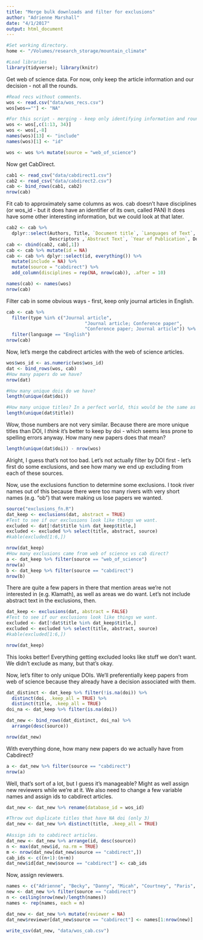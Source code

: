 ```yaml
---
title: "Merge bulk downloads and filter for exclusions"
author: "Adrienne Marshall"
date: "4/1/2017"
output: html_document
---
```


```r
#Set working directory.
home <- "/Volumes/research_storage/mountain_climate"

#Load libraries
library(tidyverse); library(knitr)
```

Get web of science data. For now, only keep the article information and our decision - not all the rounds.
```r
#Read recs without comments.
wos <- read.csv("data/wos_recs.csv")
wos[wos==""] <- "NA"

#For this script - merging - keep only identifying information and round 4 answers. 
wos <- wos[,c(1:13, 34)]
wos <- wos[,-8]
names(wos)[13] <- "include"
names(wos)[1] <- "id"

wos <- wos %>% mutate(source = "web_of_science")
```


Now get CabDirect.

```r
cab1 <- read_csv("data/cabdirect1.csv")
cab2 <- read_csv("data/cabdirect2.csv")
cab <- bind_rows(cab1, cab2)
nrow(cab)
```


Fit cab to approximately same columns as wos.
cab doesn't have disciplines (or wos_id - but it does have an identifier of its own, called PAN)
It does have some other interesting information, but we could look at that later. 

```r
cab2 <- cab %>% 
  dplyr::select(Authors, Title, `Document title`, `Languages of Text`, `Item Types`,
                Descriptors ,`Abstract Text`, `Year of Publication`, Doi)
cab <- cbind(cab2, cab[,1])
cab <- cab %>% mutate(id = NA)
cab <- cab %>% dplyr::select(id, everything()) %>% 
  mutate(include = NA) %>%
  mutate(source = "cabdirect") %>%
  add_column(disciplines = rep(NA, nrow(cab)), .after = 10)

names(cab) <- names(wos)
nrow(cab)
```


Filter cab in some obvious ways - first, keep only journal articles in English.

```r
cab <- cab %>% 
  filter(type %in% c("Journal article", 
                             "Journal article; Conference paper",
                             "Conference paper; Journal article")) %>%
  filter(language == "English") 
nrow(cab)
```


Now, let's merge the cabdirect articles with the web of science articles. 
```r
wos$wos_id <- as.numeric(wos$wos_id)
dat <- bind_rows(wos, cab)
#How many papers do we have?
nrow(dat)

#How many unique dois do we have?
length(unique(dat$doi))

#How many unique titles? In a perfect world, this would be the same as number of unique dois.
length(unique(dat$title))
```

Wow, those numbers are not very similar. Because there are more unique titles than DOI, I _think_ it's better to keep by doi - which seems less prone to spelling errors anyway. How many new papers does that mean?
```r
length(unique(dat$doi)) - nrow(wos)
```
Alright, I guess that's not too bad. Let's not actually filter by DOI first - let's first do some exclusions, and see how many we end up excluding from each of these sources. 

Now, use the exclusions function to determine some exclusions. I took river names out of this because there were too many rivers with very short names (e.g. "ob") that were making us lose papers we wanted. 
```r
source("exclusions_fn.R")
dat_keep <- exclusions(dat, abstract = TRUE)
#Test to see if our exclusions look like things we want.
excluded <- dat[!dat$title %in% dat_keep$title,]
excluded <- excluded %>% select(title, abstract, source)
#kable(excluded[1:6,])

nrow(dat_keep)
#How many exclusions came from web of science vs cab direct? 
a <- dat_keep %>% filter(source == "web_of_science")
nrow(a)
b <- dat_keep %>% filter(source == "cabdirect")
nrow(b)

```


There are quite a few papers in there that mention areas we're not interested in (e.g. Klamath), as well as areas we do want. Let's not include abstract text in the exclusions, then. 
```r
dat_keep <- exclusions(dat, abstract = FALSE)
#Test to see if our exclusions look like things we want.
excluded <- dat[!dat$title %in% dat_keep$title,]
excluded <- excluded %>% select(title, abstract, source)
#kable(excluded[1:6,])

nrow(dat_keep)
```

This looks better! Everything getting excluded looks like stuff we don't want. We didn't exclude as many, but that's okay. 

Now, let's filter to only unique DOIs. We'll preferentially keep papers from web of science because they already have a decision associated with them.
```r
dat_distinct <- dat_keep %>% filter(!is.na(doi)) %>%
  distinct(doi, .keep_all = TRUE) %>%
  distinct(title, .keep_all = TRUE)
doi_na <- dat_keep %>% filter(is.na(doi))

dat_new <- bind_rows(dat_distinct, doi_na) %>% 
  arrange(desc(source))

nrow(dat_new)

```

With everything done, how many new papers do we actually have from Cabdirect?
```r
a <- dat_new %>% filter(source == "cabdirect")
nrow(a)
```

Well, that's sort of a lot, but I guess it's manageable? Might as well assign new reviewers while we're at it. We also need to change a few variable names and assign ids to cabdirect articles. 
```r
dat_new <- dat_new %>% rename(database_id = wos_id) 

#Throw out duplicate titles that have NA doi (only 3)
dat_new <- dat_new %>% distinct(title, .keep_all = TRUE) 
  
#Assign ids to cabdirect articles. 
dat_new <- dat_new %>% arrange(id, desc(source))
n <- max(dat_new$id, na.rm = TRUE)
m <- nrow(dat_new[dat_new$source == "cabdirect",])
cab_ids <- c((n+1):(n+m))
dat_new$id[dat_new$source == "cabdirect"] <- cab_ids
```

Now, assign reviewers.
```r
names <- c("Adrienne", "Becky", "Danny", "Micah", "Courtney", "Paris", "Shana", "Meghan")
new <- dat_new %>% filter(source == "cabdirect")
n <- ceiling(nrow(new)/length(names))
names <- rep(names, each = n)

dat_new <- dat_new %>% mutate(reviewer = NA)
dat_new$reviewer[dat_new$source == "cabdirect"] <- names[1:nrow(new)]

write_csv(dat_new, "data/wos_cab.csv")


```




